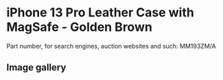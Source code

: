 # iPhone 13 Pro Leather Case with MagSafe - Golden Brown

Part number, for search engines, auction websites and such: MM193ZM/A

## Image gallery

<div style={{ width: "768px" }}>
  <GalleryComponent
    images={[
      {
        original: "/everysource/MM193",
        thumbnail: "/everypreview/MM193",
      },
      {
        original: "/everysource/MM193_AV1",
        thumbnail: "/everypreview/MM193_AV1",
      },
      {
        original: "/everysource/MM193_AV2",
        thumbnail: "/everypreview/MM193_AV2",
      },
      {
        original: "/everysource/MM193_AV3",
        thumbnail: "/everypreview/MM193_AV3",
      },
      {
        original: "/everysource/MM193_AV4",
        thumbnail: "/everypreview/MM193_AV4",
      },
      {
        original: "/everysource/MM193_AV5",
        thumbnail: "/everypreview/MM193_AV5",
      },
      {
        original: "/everysource/MM193_AV6",
        thumbnail: "/everypreview/MM193_AV6",
      }
    ]}
  />
</div>